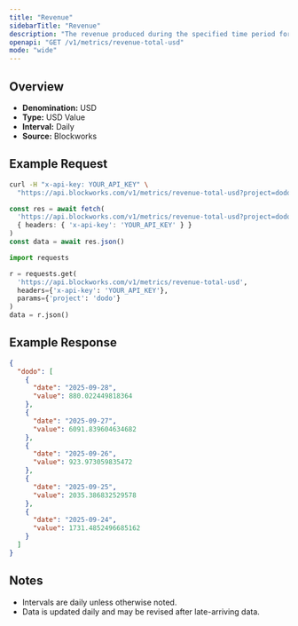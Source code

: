 ```yaml
---
title: "Revenue"
sidebarTitle: "Revenue"
description: "The revenue produced during the specified time period for given project."
openapi: "GET /v1/metrics/revenue-total-usd"
mode: "wide"
---
```


## Overview

- **Denomination:** USD
- **Type:** USD Value
- **Interval:** Daily
- **Source:** Blockworks

## Example Request

<CodeGroup>

```bash cURL
curl -H "x-api-key: YOUR_API_KEY" \
  "https://api.blockworks.com/v1/metrics/revenue-total-usd?project=dodo"
```

```typescript TypeScript
const res = await fetch(
  'https://api.blockworks.com/v1/metrics/revenue-total-usd?project=dodo',
  { headers: { 'x-api-key': 'YOUR_API_KEY' } }
)
const data = await res.json()
```

```python Python
import requests

r = requests.get(
  'https://api.blockworks.com/v1/metrics/revenue-total-usd',
  headers={'x-api-key': 'YOUR_API_KEY'},
  params={'project': 'dodo'}
)
data = r.json()
```

</CodeGroup>

## Example Response

```json
{
  "dodo": [
    {
      "date": "2025-09-28",
      "value": 880.022449818364
    },
    {
      "date": "2025-09-27",
      "value": 6091.839604634682
    },
    {
      "date": "2025-09-26",
      "value": 923.973059835472
    },
    {
      "date": "2025-09-25",
      "value": 2035.386832529578
    },
    {
      "date": "2025-09-24",
      "value": 1731.4852496685162
    }
  ]
}
```

## Notes
- Intervals are daily unless otherwise noted.
- Data is updated daily and may be revised after late-arriving data.